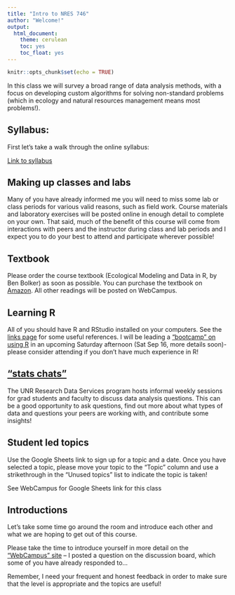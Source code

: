 ```yaml
---
title: "Intro to NRES 746"
author: "Welcome!"
output: 
  html_document: 
    theme: cerulean
    toc: yes
    toc_float: yes
---
```


```r
knitr::opts_chunk$set(echo = TRUE)
```


In this class we will survey a broad range of data analysis methods, with a focus on developing custom algorithms for solving non-standard problems (which in ecology and natural resources management means most problems!).

## Syllabus:
First let's take a walk through the online syllabus:

[Link to syllabus](index.html)

## Making up classes and labs
Many of you have already informed me you will need to miss some lab or class periods for various valid reasons, such as field work. Course materials and laboratory exercises will be posted online in enough detail to complete on your own. That said, much of the benefit of this course will come from interactions with peers and the instructor during class and lab periods and I expect you to do your best to attend and participate wherever possible!  

## Textbook
Please order the course textbook (Ecological Modeling and Data in R, by Ben Bolker) as soon as possible. You can purchase the textbook on [Amazon](https://www.amazon.com/Ecological-Models-Data-Benjamin-Bolker/dp/0691125228). All other readings will be posted on WebCampus.  

## Learning R
All of you should have R and RStudio installed on your computers. See the [links page](https://kevintshoemaker.github.io/NRES-746/) for some useful references. I will be leading a ["bootcamp" on using R](https://kevintshoemaker.github.io/R-Bootcamp/index.html) in an upcoming Saturday afternoon (Sat Sep 16, more details soon)- please consider attending if you don't have much experience in R!

## ["stats chats"](https://guides.library.unr.edu/StatsChats)
The UNR Research Data Services program hosts informal weekly sessions for grad students and faculty to discuss data analysis questions. This can be a good opportunity to ask questions, find out more about what types of data and questions your peers are working with, and contribute some insights!  

## Student led topics
Use the Google Sheets link to sign up for a topic and a date. Once you have selected a topic, please move your topic to the "Topic" column and use a strikethrough in the "Unused topics" list to indicate the topic is taken!  

See WebCampus for Google Sheets link for this class

## Introductions
Let's take some time go around the room and introduce each other and what we are hoping to get out of this course. 

Please take the time to introduce yourself in more detail on the ["WebCampus" site](https://unr.canvaslms.com/courses/45665) -- I posted a question on the discussion board, which some of you have already responded to...  

Remember, I need your frequent and honest feedback in order to make sure that the level is appropriate and the topics are useful!





